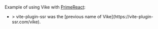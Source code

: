 
Example of using Vike with [PrimeReact](https://primereact.org/):
 - <Example timestamp="2023.07" repo="brillout/vps-primereact" />
   > vite-plugin-ssr was the [previous name of Vike](https://vite-plugin-ssr.com/vike).
